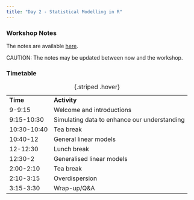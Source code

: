 ```yaml
---
title: "Day 2 - Statistical Modelling in R"
---
```


### Workshop Notes

The notes are available [here](Statistical-modelling-Part_1.html){target="_blank"}.

CAUTION: The notes may be updated between now and the workshop.


### Timetable

|             |                                              |
|-------------|----------------------------------------------|
| **Time**    | **Activity**                                 |
| 9-9:15      | Welcome and introductions                    |
| 9:15-10:30  | Simulating data to enhance our understanding |
| 10:30-10:40 | Tea break                                    |
| 10:40-12    | General linear models                        |
| 12-12:30    | Lunch break                                  |
| 12:30-2     | Generalised linear models                    |
| 2:00-2:10   | Tea break                                    |
| 2:10-3:15   | Overdispersion                               |
| 3:15-3:30   | Wrap-up/Q&A                                  |

: {.striped .hover}
